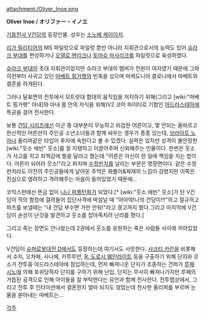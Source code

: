 attachment:/Oliver_Inoe.png

'''Oliver Inoe / オリファー・イノエ'''

[[기동전사 V건담]]의 등장인물. 성우는 [[소노베 케이이치]].

[[리가 밀리티어]]의 MS 파일럿으로 파일럿 뿐만 아니라 지휘관으로서의 능력도 있어 [[슈라크 부대]]를 편성하거나 [[오델로 헨리크]]나 [[토마슈 마사리크]]를 파일럿으로 육성하였다.

[[슈라크 부대]]의 초대 지휘관이었지만 슈라크 부대의 멤버가 전원이 여자였기 때문에 그와 이전부터 사귀고 있던 [[마베트 핑거햇]]의 빈축을 샀으며 마케도니아 콜로니에서 마베트와 결혼을 하게된다.

그러나 달표면의 전투에서 모트랏대 함대의 움직임을 저지하기 위해(그리고 [wiki:"마베트 핑거햇" 아내]와 아내 몸 안의 자식을 위해)V2 코어 파이터로 기함인 [[아드라스테아]]에 특공을 걸어 전사한다. 

보통 [[건담 시리즈]]에선 아군 중 대부분이 무능하고 비겁한 어른이고, 몇 안되는 올바르고 헌신적인 어른만이 주인공 소년소녀들과 함께 싸우는 경우가 종종 있는데, [[브라이트 노아]]나 올리퍼같은 타입이 후자에 속한다고 볼 수 있겠다. 실력은 있지만 성격이 불안정한 [wiki:"웃소 에빈" 웃소]를 잘 지탱하고 이끌어주며 신뢰해주는 인물이다. 한번은 웃소가 사고를 치고 죄책감에 벌을 달라고 했는데 "어른은 자신이 한 일에 책임을 지는 법이다. 어른이 되어라 웃소!"라고 외치며 [[수정펀치]]를 날리는 부분은 명장면이다. 같은 수정펀치라도 이전의 주인공들에게 날아온 주먹은 화풀이&제재의 느낌이 강했지만 이쪽은 진심으로 염려하고 격려해주는 마음이 들어있었기 때문에...

코믹스판에선 뜬금 없이 [[니나 퍼플턴]]화가 되었다.[* [wiki:"웃소 에빈" 웃소]가 탄 V건담이 적의 함정에 걸려들어 집단사격에 박살날 때 "아아악!나의 건담이!!!"하고 절규하고 파츠를 보낼때는 "내 건담 부수면 가만 안둬!"라고 경고까지 했다.그리고 마지막에 V건담이 손상이 난것을 발견하고 웃소를 잡아족치려 난리를 폈다.]

그리고 죽는 장면도 안나왔는데 2권에서 웃소를 응원하는 죽은 사람들 사이에 끼어있었다.

V건담이 [[슈퍼로봇대전 D]]에서도 등장하는데 여기서도 사망한다. [[샤크티 카린]]을 비롯해서 수지, 오차메, 사나에, 카루루만, [[R. 도로시 웨인라이트]] 등을 구출하기 위해 단지와 웃소가 전투중 아드라스테아에 침입하는데, 먼저 빠져나온 단지가 조종하는 건퍼가 [[루페 시노]]에 의해 포위당하자 단지를 구하기 위해 난입, 단지는 무사히 빠져나가지만 루페의 거듭된 공격으로 인해 아이들을 잘 부탁한다는 유언과 함께 전사한다. 전투맵상에서, 그리고 전투 후 인터미션에서 결혼한지 얼마 되지도 않았는데 전사한 올리퍼를 부르며 눈물을 쏟아내는 마베트는...

[[각주]]
